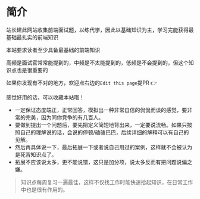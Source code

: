 # 简介
 
站长建此网站收集前端面试题，以练代学，因此以基础知识为主，学习完能获得最基础最扎实的前端知识

本站要求读者至少具备最基础的前端知识

高频是面试官常常能提到的，中频是不太能提到的，低频是不会提到的，但这个知识点也是很重要的

如果你发现有不对的地方，欢迎点右边的`Edit this page`提PR 👉

感觉好用的话，可以收藏本站哦！

* 一定保证态度端正，正常回答，模拟出一种非常自信的侃侃而谈的感觉，要非常的完美，因为同你竞争的有几百人。
* 要做到提出一个问题后，要先把定义简短地背出来，一定要说流畅。如果只按照自己的理解说的话，会说的停顿/磕磕巴巴，后续详细的解释可以有自己的见解。
* 然后再具体说一下，最后拓展一下或者说自己用过的案例，这样就不会被认为是死背知识点了。
* 拓展不应该说太多，更不能说错，这只是加分项，说太多反而有把问题说偏之嫌。

> 知识点每周复习一遍最佳，这样不仅找工作时能快速拾起知识，在日常工作中也是很有作用的。


<Counters />
